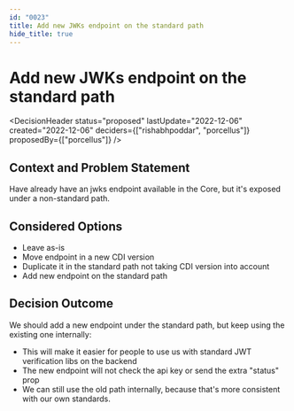 ```yaml
---
id: "0023"
title: Add new JWKs endpoint on the standard path
hide_title: true
---
```



# Add new JWKs endpoint on the standard path

<DecisionHeader status="proposed" lastUpdate="2022-12-06" created="2022-12-06" deciders={["rishabhpoddar", "porcellus"]} proposedBy={["porcellus"]} />

## Context and Problem Statement

Have already have an jwks endpoint available in the Core, but it's exposed under a non-standard path.

## Considered Options

* Leave as-is
* Move endpoint in a new CDI version
* Duplicate it in the standard path not taking CDI version into account
* Add new endpoint on the standard path

## Decision Outcome

We should add a new endpoint under the standard path, but keep using the existing one internally:
- This will make it easier for people to use us with standard JWT verification libs on the backend
- The new endpoint will not check the api key or send the extra "status" prop
- We can still use the old path internally, because that's more consistent with our own standards.
